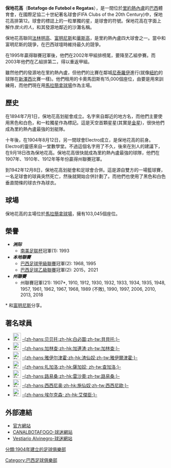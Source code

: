 {{noteta
|G1=足球
|G2=南美球會
}}
{{Football club infobox
| clubname   = 保地花高
| image      = [[File:Botafogo_de_Futebol_e_Regatas_logo.svg|180px]]
| fullname   = Botafogo de Futebol e Regatas
| nickname   = ''Fogão (The Big Fire)'', <br>''Estrela Solitária (The Lonely Star)''<br> 及''O GLORIOSO ''
| founded    = 1904年
| ground     = [[阿維蘭熱奧林匹克體育場|阿維蘭熱奧林匹克體育場]]
| city       = [[里約熱內盧|里約熱內盧]]
| capacity   = 46,831
| chairman   = Carlos Eduardo Pereira 
| manager    = Jair Ventura
| league     = [[巴西足球甲級聯賽|巴西足球甲級聯賽]]
| season     = 2021
| position   = 巴乙，第 1 位（升班）
| website    = http://www.botafogo.com.br/
| pattern_b1    = _botafogo1617h
| pattern_la4   =_botafogo1617f
| pattern_b4    =_botafogo1617f
| pattern_ra4   =_botafogo1617f
| pattern_sh4   =
| pattern_so4   =_botafogo1617h
| leftarm4=FFFFFF
| body4=FFFFFF
| rightarm4=FFFFFF
| shorts4=FFFFFF
| socks4=4F4F4F
| American=true
| pattern_la1   = _botafogo1617h
| pattern_la2   =_botafogo1617a
| pattern_la3=_botafogo1617t
| pattern_b2    =_botafogo1617a
| pattern_b3=_botafogo1617t
| pattern_ra1   = _botafogo1617h
| pattern_ra2   =_botafogo1617a
| pattern_ra3=_botafogo1617t
| pattern_sh1   =_botafogo1617h
| pattern_sh2   =_botafogo1617h
| pattern_sh3=_botafogo1617t
| pattern_so1   =_botafogo1617h
| pattern_so2   =_botafogo1617a
| pattern_so3=_botafogo1617t
| leftarm1      =000000
| leftarm2=FFFFFF
| leftarm3=FFFFFF
| body1         =FFFFFF
| body2=FFFFFF
| body3=FFFFFF
| rightarm1     =000000
| rightarm2=FFFFFF
| rightarm3=FFFFFF
| shorts1       =000000
| shorts2=000000
| shorts3=FFFFFF
| socks1        =4F4F4F
| socks2=000000
| socks3=CCCCCC
}}
'''保地花高'''（'''Botafogo de Futebol e Regatas'''），是一間位於[[里約熱內盧|里約熱內盧]]的[[巴西|巴西]]體育會，在國際足協二十世紀著名球會(FIFA Clubs of the 20th Century)中，保地花高排第12。球會的標誌上的一粒單獨的星，是球會的符號。保地花高在字面上解作''放火的人''，和其發源地鄰近的沙灘名稱。

保地花高聯同[[法林明高|法林明高]]、[[富明尼斯|富明尼斯]]和[[華斯高|華斯高]]，是里約熱內盧四大球會之一。當中和富明尼斯的競爭，在巴西球壇時維持最久的競爭。

在1995年贏得聯賽冠軍後，他們在2002年甲組排榜尾，要降至乙組參賽。而2003年他們在乙組排第二，得以重返甲組。

雖然他們的發源地在里約熱內盧，但他們的比賽在鄰城[[尼泰羅伊|尼泰羅伊]]進行(就像[[紐約|紐約]]的球隊在[[新澤西|新澤西]]比賽一樣)。他們租用的卡奧馬田斯有15,000個座位，由要是用來訓練用，而他們現在用[[馬拉簡拿球場|馬拉簡拿球場]]作為主場。

== 歷史 ==
在1894年7月1日，保地花高划艇會成立。名字來自鄰近的地方名，而他們主要使用黑色和白色，和一粒獨星作為標記。這是天空首顆星星(其實是[[金星|金星]])，很快他們成為里約熱內盧最強的划艇隊。

十年後，在1904年8月12日，另一間球會Electro成立，是保地花高的前身。Electro的靈感來自一堂數學堂。不過這個名字用了不久，後來在別人的建議下，在9月18日改為保地花高。保地花高很快就成為里約熱內盧最強的球隊，他們在1907年、1910年、1912年等年份贏得州聯賽冠軍。

到1942年12月8日，保地花高划艇會和足球會合併。這是源自雙方的一場籃球賽，一名足球會的球員突然死亡，然後就開始合併計劃了。而他們也使用了黑色和白色垂直間條的球衣作為球衣。

== 球場 ==

保地花高的主場位於[[馬拉簡拿球場|馬拉簡拿球場]]，擁有103,045個座位。

== 榮譽 ==
* '''''洲际'''''
** [[南美足联杯|南美足联杯]]冠軍(1): 1993
* '''''本地聯賽'''''
** [[巴西足球甲級聯賽|巴西足球甲級聯賽]]冠軍(2): 1968, 1995
** [[巴西足球乙級聯賽|巴西足球乙級聯賽]]冠軍(2): 2015，2021
* '''''州聯賽'''''
** 州聯賽冠軍(21): 1907*, 1910, 1912, 1930, 1932, 1933, 1934, 1935, 1948, 1957, 1961, 1962, 1967, 1968, 1989 (不敗), 1990, 1997, 2006, 2010, 2013, 2018


<nowiki>*</nowiki> 和[[富明尼斯|富明尼斯]]分享。

== 著名球員 ==

* [[File:Flag_of_Brazil.svg|25px]] [[白必圖|-{zh-hans:贝贝托;zh-hk:白必圖;zh-tw:貝貝托;}-]]
* [[File:Flag_of_Brazil.svg|25px]] [[加林查|-{zh-hans:加林查;zh-hk:加連渣;zh-tw:加林查;}-]]
* [[File:Flag_of_Brazil.svg|25px]] [[雅伊爾津霍|-{zh-hans:雅伊尔津霍;zh-hk:渣仙奴;zh-tw:雅伊爾津霍;}-]]
* [[File:Flag_of_Brazil.svg|25px]] [[马里奥·扎加洛|-{zh-hans:扎加洛;zh-hk:薩加奴; zh-tw:查加洛;}-]]
* [[File:Flag_of_Brazil.svg|25px]] [[路易桑|-{zh-hans:路易桑;zh-hk:雷沙奧;zh-tw:路易桑;}-]]
* [[File:Flag_of_Brazil.svg|25px]] [[西西尼奧|-{zh-hans:西西尼奥;zh-hk:施仙奴;zh-tw:西西尼歐;}-]]
* [[File:Flag_of_Brazil.svg|25px]] [[埃尔克森|-{zh-hans:埃尔克森; zh-hk:艾傑臣;}-]]

== 外部連結 ==
*[https://web.archive.org/web/20160111035255/http://www.botafogonocoracao.com.br/ 官方網站]
*[http://www.canalbotafogo.com.br CANALBOTAFOGO-球迷網站]{{Wayback|url=http://www.canalbotafogo.com.br/ |date=20030810102526 }}
*[https://web.archive.org/web/20190626213312/http://www.vestiarioalvinegro.com.br/ Vestiario Alvinegro-球迷網站]

{{fb start}}
{{巴甲}}
{{國際足協二十世紀最佳球會}}
{{fb end}}

{{DEFAULTSORT:Botafogo}}
[[Category:巴西足球俱樂部|Category:巴西足球俱樂部]]
[[分類:1904年建立的足球俱樂部|分類:1904年建立的足球俱樂部]]